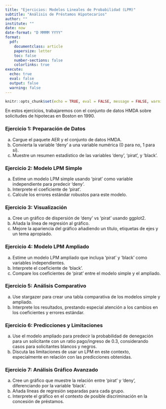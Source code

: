 ```yaml
---
title: "Ejercicios: Modelos Lineales de Probabilidad (LPM)"
subtitle: "Análisis de Préstamos Hipotecarios"
author: ""
institute: ""
date: now
date-format: "D MMMM YYYY"
format:
  pdf:
    documentclass: article
    papersize: letter
    toc: false
    number-sections: false
    colorlinks: true
execute: 
  echo: true
  eval: false
  output: false
  warning: false
---
```


```r
knitr::opts_chunk$set(echo = TRUE, eval = FALSE, message = FALSE, warning = FALSE)
```

En estos ejercicios, trabajaremos con el conjunto de datos HMDA sobre solicitudes de hipotecas en Boston en 1990. 

### Ejercicio 1: Preparación de Datos

a) Cargue el paquete AER y el conjunto de datos HMDA.
b) Convierta la variable 'deny' a una variable numérica (0 para no, 1 para sí).
c) Muestre un resumen estadístico de las variables 'deny', 'pirat', y 'black'.

### Ejercicio 2: Modelo LPM Simple

a) Estime un modelo LPM simple usando 'pirat' como variable independiente para predecir 'deny'.
b) Interprete el coeficiente de 'pirat'.
c) Calcule los errores estándar robustos para este modelo.

### Ejercicio 3: Visualización

a) Cree un gráfico de dispersión de 'deny' vs 'pirat' usando ggplot2.
b) Añada la línea de regresión al gráfico.
c) Mejore la apariencia del gráfico añadiendo un título, etiquetas de ejes y un tema apropiado.

### Ejercicio 4: Modelo LPM Ampliado

a) Estime un modelo LPM ampliado que incluya 'pirat' y 'black' como variables independientes.
b) Interprete el coeficiente de 'black'.
c) Compare los coeficientes de 'pirat' entre el modelo simple y el ampliado.

### Ejercicio 5: Análisis Comparativo

a) Use stargazer para crear una tabla comparativa de los modelos simple y ampliado.
b) Interprete los resultados, prestando especial atención a los cambios en los coeficientes y errores estándar.

### Ejercicio 6: Predicciones y Limitaciones

a) Use el modelo ampliado para predecir la probabilidad de denegación para un solicitante con un ratio pago/ingreso de 0.3, considerando casos para solicitantes blancos y negros.
b) Discuta las limitaciones de usar un LPM en este contexto, especialmente en relación con las predicciones obtenidas.

### Ejercicio 7: Análisis Gráfico Avanzado

a) Cree un gráfico que muestre la relación entre 'pirat' y 'deny', diferenciando por la variable 'black'.
b) Añada líneas de regresión separadas para cada grupo.
c) Interprete el gráfico en el contexto de posible discriminación en la concesión de préstamos.

